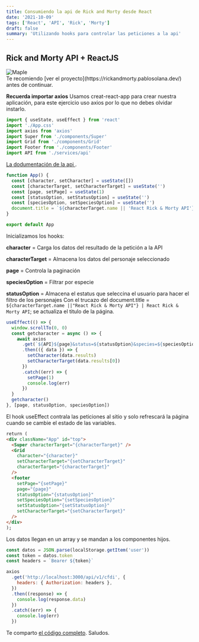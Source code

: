 ```yaml
---
title: Consumiendo la api de Rick and Morty desde React
date: '2021-10-09'
tags: ['React', 'API', 'Rick', 'Morty']
draft: false
summary: 'Utilizando hooks para controlar las peticiones a la api'
---
```


## Rick and Morty API + ReactJS

<div className="flex flex-wrap -mx-2 overflow-hidden xl:-mx-2">
  <div className="my-1 px-2 w-full overflow-hidden xl:my-1 xl:px-2 xl:w-1/2">
    <Image
      alt="Maple"
      src="/static/images/ReactRickMortyAPI/ReactRickMortyAPI.png"
      width={650}
      height={350}
    />
  </div>
  Te recomiendo [ver el proyecto](https://rickandmorty.pablosolana.dev/) antes de continuar.
</div>

**Recuerda importar axios**
Usamos creat-react-app para crear nuestra aplicación, para este ejercicio uso axios por lo que no debes olvidar instarlo.

```javascript
import { useState, useEffect } from 'react'
import './App.css'
import axios from 'axios'
import Super from './components/Super'
import Grid from './components/Grid'
import Footer from './components/Footer'
import API from './services/api'
```

[La dodumentación de la api ](https://rickandmortyapi.com/).

```javascript
function App() {
  const [character, setCharacter] = useState([])
  const [characterTarget, setCharacterTarget] = useState('')
  const [page, setPage] = useState(1)
  const [statusOption, setStatusOption] = useState('')
  const [speciesOption, setSpeciesOption] = useState('')
  document.title = `${characterTarget.name || 'React Rick & Morty API'} | React Rick & Morty API`
}

export default App
```

Inicializamos los hooks:

**character** = Carga los datos del resultado de la petición a la API

**characterTarget** = Almacena los datos del personaje seleccionado

**page** = Controla la paginación

**speciesOption** = Filtrar por especie

**statusOption** = Almacena el estatus que seleccina el usuario para hacer el filtro de los personajes
Con el trucazo del document.title = `${characterTarget.name ||"React Rick & Morty API"} | React Rick & Morty API`; se actualiza el titulo de la página.

```javascript
useEffect(() => {
  window.scrollTo(0, 0)
  const getcharacter = async () => {
    await axios
      .get(`${API}${page}&status=${statusOption}&species=${speciesOption}`)
      .then(({ data }) => {
        setCharacter(data.results)
        setCharacterTarget(data.results[0])
      })
      .catch((err) => {
        setPage(1)
        console.log(err)
      })
  }
  getcharacter()
}, [page, statusOption, speciesOption])
```

El hook useEffect contrala las peticiones al sitio y solo refrescará la página cuando se cambie el estado de las variables.

```html
return (
<div className="App" id="top">
  <Super characterTarget="{characterTarget}" />
  <Grid
    character="{character}"
    setCharacterTarget="{setCharacterTarget}"
    characterTarget="{characterTarget}"
  />
  <footer
    setPage="{setPage}"
    page="{page}"
    statusOption="{statusOption}"
    setSpeciesOption="{setSpeciesOption}"
    setStatusOption="{setStatusOption}"
    setCharacterTarget="{setCharacterTarget}"
  />
</div>
);
```

Los datos llegan en un array y se mandan a los componentes hijos.

```javascript
const datos = JSON.parse(localStorage.getItem('user'))
const token = datos.token
const headers = `Bearer ${token}`

axios
  .get('http://localhost:3000/api/v1/cfdi', {
    headers: { Authorization: headers },
  })
  .then((response) => {
    console.log(response.data)
  })
  .catch((err) => {
    console.log(err)
  })
```

Te comparto [el código completo](https://github.com/juanpablosolana/rickandmorty).
Saludos.
